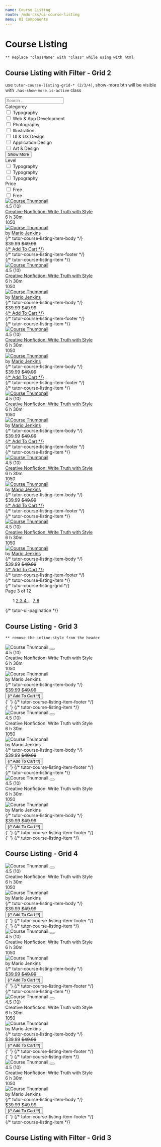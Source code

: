 ```yaml
---
name: Course Listing
route: /mdx-css/ui-course-listing
menu: UI Components
---
```



# Course Listing

`** Replace "className" with "class" while using with html` <br />

## Course Listing with Filter - Grid 2

use `tutor-course-listing-grid-* (2/3/4)`, show-more btn will be visible with `.has-show-more.is-active` class

<Playground>
	<div class="tutor-course-listing-filter tutor-filter-course-grid-2 tutor-filter-course-grid-3">
		<div class="tutor-course-filter">
			<div class="tutor-course-filter-widget">
				<div class="filter-widget-search">
					<div class="tutor-input-group tutor-form-control-has-icon tutor-from-control">
						<span class="ttr-search-filled tutor-input-group-icon color-black-50"></span>
						<input type="search" class="tutor-form-control " placeholder="Search ..." />
					</div>
				</div>
				<div class="filter-widget-input-wrapper tutor-mt-26">
					<div class="filter-widget-input has-show-more is-active">
						<div class="filter-widget-title text-regular-h6 color-text-primary tutor-mb-26">Categorey</div>
						<div class="filter-widget-checkboxes">
							<div class="tutor-form-check tutor-mb-18">
								<input
									type="checkbox"
									id="filter-categorey-1"
									class="tutor-form-check-input"
									name="filter-categorey-1"
								/>
								<label for="filter-categorey-1">Typography</label>
							</div>
							<div class="tutor-form-check tutor-mb-18">
								<input
									type="checkbox"
									id="filter-categorey-2"
									class="tutor-form-check-input"
									name="filter-categorey-2"
								/>
								<label for="filter-categorey-2">Web & App Development</label>
							</div>
							<div class="tutor-form-check tutor-mb-18">
								<input
									type="checkbox"
									id="filter-categorey-3"
									class="tutor-form-check-input"
									name="filter-categorey-3"
								/>
								<label for="filter-categorey-3">Photography</label>
							</div>
							<div class="tutor-form-check tutor-mb-18">
								<input
									type="checkbox"
									id="filter-categorey-4"
									class="tutor-form-check-input"
									name="filter-categorey-4"
								/>
								<label for="filter-categorey-4">Illustration</label>
							</div>
							<div class="tutor-form-check tutor-mb-18">
								<input
									type="checkbox"
									id="filter-categorey-5"
									class="tutor-form-check-input"
									name="filter-categorey-5"
								/>
								<label for="filter-categorey-5">UI & UX Design</label>
							</div>
							<div class="tutor-form-check tutor-mb-18">
								<input
									type="checkbox"
									id="filter-categorey-6"
									class="tutor-form-check-input"
									name="filter-categorey-6"
								/>
								<label for="filter-categorey-6">Application Design</label>
							</div>
							<div class="tutor-form-check tutor-mb-18">
								<input
									type="checkbox"
									id="filter-categorey-7"
									class="tutor-form-check-input"
									name="filter-categorey-7"
								/>
								<label for="filter-categorey-7">Art & Design</label>
							</div>
						</div>
						<div className="tutor-show-more-btn">
							<button className="tutor-btn tutor-btn-icon tutor-btn-disable-outline tutor-btn-ghost tutor-no-hover tutor-btn-md">
								<span className="btn-icon ttr-plus-filled color-design-brand"></span>
								<span className="color-text-subsued">Show More</span>
							</button>
						</div>
					</div>
					<div class="filter-widget-input">
						<div class="filter-widget-title text-regular-h6 color-text-primary tutor-mb-26">Level</div>
						<div class="filter-widget-checkboxes">
							<div class="tutor-form-check tutor-mb-18">
								<input type="checkbox" id="filter-level-1" class="tutor-form-check-input" name="filter-level-1" />
								<label for="filter-level-1">Typography</label>
							</div>
							<div class="tutor-form-check tutor-mb-18">
								<input type="checkbox" id="filter-level-2" class="tutor-form-check-input" name="filter-level-2" />
								<label for="filter-level-2">Typography</label>
							</div>
							<div class="tutor-form-check tutor-mb-18">
								<input type="checkbox" id="filter-level-3" class="tutor-form-check-input" name="filter-level-3" />
								<label for="filter-level-3">Typography</label>
							</div>
						</div>
					</div>
					<div class="filter-widget-input">
						<div class="filter-widget-title text-regular-h6 color-text-primary tutor-mb-26">Price</div>
						<div class="filter-widget-checkboxes">
							<div class="tutor-form-check tutor-mb-18">
								<input type="checkbox" id="filter-price-1" class="tutor-form-check-input" name="filter-price-1" />
								<label for="filter-price-1">Free</label>
							</div>
							<div class="tutor-form-check tutor-mb-18">
								<input type="checkbox" id="filter-price-2" class="tutor-form-check-input" name="filter-price-2" />
								<label for="filter-price-2">Free</label>
							</div>
						</div>
					</div>
				</div>
			</div>
		</div>
		<div class="tutor-course-listing">
			<div class="tutor-course-listing-grid tutor-course-listing-grid-3">
				<div class="tutor-course-listing-item tutor-course-listing-item-sm">
					<div class="tutor-course-listing-item-head tutor-bs-d-flex">
						<a href="#">
							<img
								src="https://preview.tutorlms.com/marketplace/wp-content/uploads/sites/6/2019/05/course-thumb-17.jpg"
								alt="Course Thumbnail"
							/>
						</a>
						<a
							href="#"
							className="save-bookmark-btn bookmark-is-filled tutor-bs-d-flex tutor-bs-align-items-center tutor-bs-justify-content-center"
						>
							<span className="ttr-fav-full-filled"></span>
						</a>
					</div>
					<div class="tutor-course-listing-item-body tutor-px-20 tutor-pt-18 tutor-pb-15">
						<div class="list-item-rating tutor-bs-d-flex">
							<div className="tutor-ratings tutor-is-sm">
								<div className="tutor-rating-stars">
									<span className="ttr-star-full-filled"></span>
									<span className="ttr-star-full-filled"></span>
									<span className="ttr-star-full-filled"></span>
									<span className="ttr-star-half-filled"></span>
									<span className="ttr-star-line-filled"></span>
								</div>
								<div className="tutor-rating-text color-text-subsued text-medium-small">4.5 (10)</div>
							</div>
						</div>
						<div class="list-item-title text-medium-h6 color-text-primary">
							<a href="#">Creative Nonfiction: Write Truth with Style</a>
						</div>
						<div class="list-item-meta text-medium-small color-text-primary tutor-bs-d-flex tutor-mt-10">
							<div class="tutor-bs-d-flex tutor-bs-align-items-center">
								<span class="meta-icon ttr-clock-filled color-text-hints"></span>
								<span>6 h 30m</span>
							</div>
							<div class="tutor-bs-d-flex tutor-bs-align-items-center">
								<span class="meta-icon ttr-user-filled color-text-hints"></span>
								<span>1050</span>
							</div>
						</div>
						<div class="list-item-author tutor-bs-d-flex tutor-bs-align-items-center tutor-mt-18">
							<div class="tutor-avatar">
								<a href="#">
									<img src="https://i.imgur.com/CckCKYQ.jpeg" alt="Course Thumbnail" />
								</a>
							</div>
							<div className="color-text-subsued text-regular-caption">
								by
								<span className="text-medium-caption color-text-primary">
									<a href="#">Mario Jenkins</a>
								</span>
							</div>
						</div>
					</div> {/* tutor-course-listing-item-body */}
					<div class="tutor-course-listing-item-footer has-border tutor-py-10 tutor-px-20">
						<div class="tutor-bs-d-flex tutor-bs-align-items-center tutor-bs-justify-content-between">
							<div class="list-item-price tutor-bs-d-flex tutor-bs-align-items-center">
								<span class="price text-bold-h6 color-text-primary">$39.99</span>
								<span class="discount text-regular-caption color-text-hints">
									<del>$49.99</del>
								</span>
							</div>
							<div class="list-item-button">
								<a
									href="#"
									className="tutor-btn tutor-btn-icon tutor-btn-disable-outline tutor-btn-ghost tutor-no-hover tutor-btn-md"
								>
									<span className="btn-icon ttr-cart-line-filled"></span>
									{/* <span>Add To Cart</span> */}
								</a>
							</div>
						</div>
					</div>
					{/* tutor-course-listing-item-footer */}
				</div>
				{/* tutor-course-listing-item */}
				<div class="tutor-course-listing-item tutor-course-listing-item-sm">
					<div class="tutor-course-listing-item-head tutor-bs-d-flex">
						<a href="#">
							<img
								src="https://preview.tutorlms.com/marketplace/wp-content/uploads/sites/6/2019/05/course-thumb-17.jpg"
								alt="Course Thumbnail"
							/>
						</a>
						<a
							href="#"
							className="save-bookmark-btn bookmark-is-filled tutor-bs-d-flex tutor-bs-align-items-center tutor-bs-justify-content-center"
						>
							<span className="ttr-fav-full-filled"></span>
						</a>
					</div>
					<div class="tutor-course-listing-item-body tutor-px-20 tutor-pt-18 tutor-pb-15">
						<div class="list-item-rating tutor-bs-d-flex">
							<div className="tutor-ratings tutor-is-sm">
								<div className="tutor-rating-stars">
									<span className="ttr-star-full-filled"></span>
									<span className="ttr-star-full-filled"></span>
									<span className="ttr-star-full-filled"></span>
									<span className="ttr-star-half-filled"></span>
									<span className="ttr-star-line-filled"></span>
								</div>
								<div className="tutor-rating-text color-text-subsued text-medium-small">4.5 (10)</div>
							</div>
						</div>
						<div class="list-item-title text-medium-h6 color-text-primary">
							<a href="#">Creative Nonfiction: Write Truth with Style</a>
						</div>
						<div class="list-item-meta text-medium-small color-text-primary tutor-bs-d-flex tutor-mt-10">
							<div class="tutor-bs-d-flex tutor-bs-align-items-center">
								<span class="meta-icon ttr-clock-filled color-text-hints"></span>
								<span>6 h 30m</span>
							</div>
							<div class="tutor-bs-d-flex tutor-bs-align-items-center">
								<span class="meta-icon ttr-user-filled color-text-hints"></span>
								<span>1050</span>
							</div>
						</div>
						<div class="list-item-author tutor-bs-d-flex tutor-bs-align-items-center tutor-mt-18">
							<div class="tutor-avatar">
								<a href="#">
									<img src="https://i.imgur.com/CckCKYQ.jpeg" alt="Course Thumbnail" />
								</a>
							</div>
							<div className="color-text-subsued text-regular-caption">
								by
								<span className="text-medium-caption color-text-primary">
									<a href="#">Mario Jenkins</a>
								</span>
							</div>
						</div>
					</div> {/* tutor-course-listing-item-body */}
					<div class="tutor-course-listing-item-footer has-border tutor-py-10 tutor-px-20">
						<div class="tutor-bs-d-flex tutor-bs-align-items-center tutor-bs-justify-content-between">
							<div class="list-item-price tutor-bs-d-flex tutor-bs-align-items-center">
								<span class="price text-bold-h6 color-text-primary">$39.99</span>
								<span class="discount text-regular-caption color-text-hints">
									<del>$49.99</del>
								</span>
							</div>
							<div class="list-item-button">
								<a
									href="#"
									className="tutor-btn tutor-btn-icon tutor-btn-disable-outline tutor-btn-ghost tutor-no-hover tutor-btn-md"
								>
									<span className="btn-icon ttr-cart-line-filled"></span>
									{/* <span>Add To Cart</span> */}
								</a>
							</div>
						</div>
					</div>
					{/* tutor-course-listing-item-footer */}
				</div>
				{/* tutor-course-listing-item */}
				<div class="tutor-course-listing-item tutor-course-listing-item-sm">
					<div class="tutor-course-listing-item-head tutor-bs-d-flex">
						<a href="#">
							<img
								src="https://preview.tutorlms.com/marketplace/wp-content/uploads/sites/6/2019/05/course-thumb-17.jpg"
								alt="Course Thumbnail"
							/>
						</a>
						<a
							href="#"
							className="save-bookmark-btn bookmark-is-filled tutor-bs-d-flex tutor-bs-align-items-center tutor-bs-justify-content-center"
						>
							<span className="ttr-fav-full-filled"></span>
						</a>
					</div>
					<div class="tutor-course-listing-item-body tutor-px-20 tutor-pt-18 tutor-pb-15">
						<div class="list-item-rating tutor-bs-d-flex">
							<div className="tutor-ratings tutor-is-sm">
								<div className="tutor-rating-stars">
									<span className="ttr-star-full-filled"></span>
									<span className="ttr-star-full-filled"></span>
									<span className="ttr-star-full-filled"></span>
									<span className="ttr-star-half-filled"></span>
									<span className="ttr-star-line-filled"></span>
								</div>
								<div className="tutor-rating-text color-text-subsued text-medium-small">4.5 (10)</div>
							</div>
						</div>
						<div class="list-item-title text-medium-h6 color-text-primary">
							<a href="#">Creative Nonfiction: Write Truth with Style</a>
						</div>
						<div class="list-item-meta text-medium-small color-text-primary tutor-bs-d-flex tutor-mt-10">
							<div class="tutor-bs-d-flex tutor-bs-align-items-center">
								<span class="meta-icon ttr-clock-filled color-text-hints"></span>
								<span>6 h 30m</span>
							</div>
							<div class="tutor-bs-d-flex tutor-bs-align-items-center">
								<span class="meta-icon ttr-user-filled color-text-hints"></span>
								<span>1050</span>
							</div>
						</div>
						<div class="list-item-author tutor-bs-d-flex tutor-bs-align-items-center tutor-mt-18">
							<div class="tutor-avatar">
								<a href="#">
									<img src="https://i.imgur.com/CckCKYQ.jpeg" alt="Course Thumbnail" />
								</a>
							</div>
							<div className="color-text-subsued text-regular-caption">
								by
								<span className="text-medium-caption color-text-primary">
									<a href="#">Mario Jenkins</a>
								</span>
							</div>
						</div>
					</div> {/* tutor-course-listing-item-body */}
					<div class="tutor-course-listing-item-footer has-border tutor-py-10 tutor-px-20">
						<div class="tutor-bs-d-flex tutor-bs-align-items-center tutor-bs-justify-content-between">
							<div class="list-item-price tutor-bs-d-flex tutor-bs-align-items-center">
								<span class="price text-bold-h6 color-text-primary">$39.99</span>
								<span class="discount text-regular-caption color-text-hints">
									<del>$49.99</del>
								</span>
							</div>
							<div class="list-item-button">
								<a
									href="#"
									className="tutor-btn tutor-btn-icon tutor-btn-disable-outline tutor-btn-ghost tutor-no-hover tutor-btn-md"
								>
									<span className="btn-icon ttr-cart-line-filled"></span>
									{/* <span>Add To Cart</span> */}
								</a>
							</div>
						</div>
					</div>
					{/* tutor-course-listing-item-footer */}
				</div>
				{/* tutor-course-listing-item */}
				<div class="tutor-course-listing-item tutor-course-listing-item-sm">
					<div class="tutor-course-listing-item-head tutor-bs-d-flex">
						<a href="#">
							<img
								src="https://preview.tutorlms.com/marketplace/wp-content/uploads/sites/6/2019/05/course-thumb-17.jpg"
								alt="Course Thumbnail"
							/>
						</a>
						<a
							href="#"
							className="save-bookmark-btn bookmark-is-filled tutor-bs-d-flex tutor-bs-align-items-center tutor-bs-justify-content-center"
						>
							<span className="ttr-fav-full-filled"></span>
						</a>
					</div>
					<div class="tutor-course-listing-item-body tutor-px-20 tutor-pt-18 tutor-pb-15">
						<div class="list-item-rating tutor-bs-d-flex">
							<div className="tutor-ratings tutor-is-sm">
								<div className="tutor-rating-stars">
									<span className="ttr-star-full-filled"></span>
									<span className="ttr-star-full-filled"></span>
									<span className="ttr-star-full-filled"></span>
									<span className="ttr-star-half-filled"></span>
									<span className="ttr-star-line-filled"></span>
								</div>
								<div className="tutor-rating-text color-text-subsued text-medium-small">4.5 (10)</div>
							</div>
						</div>
						<div class="list-item-title text-medium-h6 color-text-primary">
							<a href="#">Creative Nonfiction: Write Truth with Style</a>
						</div>
						<div class="list-item-meta text-medium-small color-text-primary tutor-bs-d-flex tutor-mt-10">
							<div class="tutor-bs-d-flex tutor-bs-align-items-center">
								<span class="meta-icon ttr-clock-filled color-text-hints"></span>
								<span>6 h 30m</span>
							</div>
							<div class="tutor-bs-d-flex tutor-bs-align-items-center">
								<span class="meta-icon ttr-user-filled color-text-hints"></span>
								<span>1050</span>
							</div>
						</div>
						<div class="list-item-author tutor-bs-d-flex tutor-bs-align-items-center tutor-mt-18">
							<div class="tutor-avatar">
								<a href="#">
									<img src="https://i.imgur.com/CckCKYQ.jpeg" alt="Course Thumbnail" />
								</a>
							</div>
							<div className="color-text-subsued text-regular-caption">
								by
								<span className="text-medium-caption color-text-primary">
									<a href="#">Mario Jenkins</a>
								</span>
							</div>
						</div>
					</div> {/* tutor-course-listing-item-body */}
					<div class="tutor-course-listing-item-footer has-border tutor-py-10 tutor-px-20">
						<div class="tutor-bs-d-flex tutor-bs-align-items-center tutor-bs-justify-content-between">
							<div class="list-item-price tutor-bs-d-flex tutor-bs-align-items-center">
								<span class="price text-bold-h6 color-text-primary">$39.99</span>
								<span class="discount text-regular-caption color-text-hints">
									<del>$49.99</del>
								</span>
							</div>
							<div class="list-item-button">
								<a
									href="#"
									className="tutor-btn tutor-btn-icon tutor-btn-disable-outline tutor-btn-ghost tutor-no-hover tutor-btn-md"
								>
									<span className="btn-icon ttr-cart-line-filled"></span>
									{/* <span>Add To Cart</span> */}
								</a>
							</div>
						</div>
					</div>
					{/* tutor-course-listing-item-footer */}
				</div>
				{/* tutor-course-listing-item */}
				<div class="tutor-course-listing-item tutor-course-listing-item-sm">
					<div class="tutor-course-listing-item-head tutor-bs-d-flex">
						<a href="#">
							<img
								src="https://preview.tutorlms.com/marketplace/wp-content/uploads/sites/6/2019/05/course-thumb-17.jpg"
								alt="Course Thumbnail"
							/>
						</a>
						<a
							href="#"
							className="save-bookmark-btn bookmark-is-filled tutor-bs-d-flex tutor-bs-align-items-center tutor-bs-justify-content-center"
						>
							<span className="ttr-fav-full-filled"></span>
						</a>
					</div>
					<div class="tutor-course-listing-item-body tutor-px-20 tutor-pt-18 tutor-pb-15">
						<div class="list-item-rating tutor-bs-d-flex">
							<div className="tutor-ratings tutor-is-sm">
								<div className="tutor-rating-stars">
									<span className="ttr-star-full-filled"></span>
									<span className="ttr-star-full-filled"></span>
									<span className="ttr-star-full-filled"></span>
									<span className="ttr-star-half-filled"></span>
									<span className="ttr-star-line-filled"></span>
								</div>
								<div className="tutor-rating-text color-text-subsued text-medium-small">4.5 (10)</div>
							</div>
						</div>
						<div class="list-item-title text-medium-h6 color-text-primary">
							<a href="#">Creative Nonfiction: Write Truth with Style</a>
						</div>
						<div class="list-item-meta text-medium-small color-text-primary tutor-bs-d-flex tutor-mt-10">
							<div class="tutor-bs-d-flex tutor-bs-align-items-center">
								<span class="meta-icon ttr-clock-filled color-text-hints"></span>
								<span>6 h 30m</span>
							</div>
							<div class="tutor-bs-d-flex tutor-bs-align-items-center">
								<span class="meta-icon ttr-user-filled color-text-hints"></span>
								<span>1050</span>
							</div>
						</div>
						<div class="list-item-author tutor-bs-d-flex tutor-bs-align-items-center tutor-mt-18">
							<div class="tutor-avatar">
								<a href="#">
									<img src="https://i.imgur.com/CckCKYQ.jpeg" alt="Course Thumbnail" />
								</a>
							</div>
							<div className="color-text-subsued text-regular-caption">
								by
								<span className="text-medium-caption color-text-primary">
									<a href="#">Mario Jenkins</a>
								</span>
							</div>
						</div>
					</div> {/* tutor-course-listing-item-body */}
					<div class="tutor-course-listing-item-footer has-border tutor-py-10 tutor-px-20">
						<div class="tutor-bs-d-flex tutor-bs-align-items-center tutor-bs-justify-content-between">
							<div class="list-item-price tutor-bs-d-flex tutor-bs-align-items-center">
								<span class="price text-bold-h6 color-text-primary">$39.99</span>
								<span class="discount text-regular-caption color-text-hints">
									<del>$49.99</del>
								</span>
							</div>
							<div class="list-item-button">
								<a
									href="#"
									className="tutor-btn tutor-btn-icon tutor-btn-disable-outline tutor-btn-ghost tutor-no-hover tutor-btn-md"
								>
									<span className="btn-icon ttr-cart-line-filled"></span>
									{/* <span>Add To Cart</span> */}
								</a>
							</div>
						</div>
					</div>
					{/* tutor-course-listing-item-footer */}
				</div>
				{/* tutor-course-listing-item */}
				<div class="tutor-course-listing-item tutor-course-listing-item-sm">
					<div class="tutor-course-listing-item-head tutor-bs-d-flex">
						<a href="#">
							<img
								src="https://preview.tutorlms.com/marketplace/wp-content/uploads/sites/6/2019/05/course-thumb-17.jpg"
								alt="Course Thumbnail"
							/>
						</a>
						<a
							href="#"
							className="save-bookmark-btn bookmark-is-filled tutor-bs-d-flex tutor-bs-align-items-center tutor-bs-justify-content-center"
						>
							<span className="ttr-fav-full-filled"></span>
						</a>
					</div>
					<div class="tutor-course-listing-item-body tutor-px-20 tutor-pt-18 tutor-pb-15">
						<div class="list-item-rating tutor-bs-d-flex">
							<div className="tutor-ratings tutor-is-sm">
								<div className="tutor-rating-stars">
									<span className="ttr-star-full-filled"></span>
									<span className="ttr-star-full-filled"></span>
									<span className="ttr-star-full-filled"></span>
									<span className="ttr-star-half-filled"></span>
									<span className="ttr-star-line-filled"></span>
								</div>
								<div className="tutor-rating-text color-text-subsued text-medium-small">4.5 (10)</div>
							</div>
						</div>
						<div class="list-item-title text-medium-h6 color-text-primary">
							<a href="#">Creative Nonfiction: Write Truth with Style</a>
						</div>
						<div class="list-item-meta text-medium-small color-text-primary tutor-bs-d-flex tutor-mt-10">
							<div class="tutor-bs-d-flex tutor-bs-align-items-center">
								<span class="meta-icon ttr-clock-filled color-text-hints"></span>
								<span>6 h 30m</span>
							</div>
							<div class="tutor-bs-d-flex tutor-bs-align-items-center">
								<span class="meta-icon ttr-user-filled color-text-hints"></span>
								<span>1050</span>
							</div>
						</div>
						<div class="list-item-author tutor-bs-d-flex tutor-bs-align-items-center tutor-mt-18">
							<div class="tutor-avatar">
								<a href="#">
									<img src="https://i.imgur.com/CckCKYQ.jpeg" alt="Course Thumbnail" />
								</a>
							</div>
							<div className="color-text-subsued text-regular-caption">
								by
								<span className="text-medium-caption color-text-primary">
									<a href="#">Mario Jenkins</a>
								</span>
							</div>
						</div>
					</div> {/* tutor-course-listing-item-body */}
					<div class="tutor-course-listing-item-footer has-border tutor-py-10 tutor-px-20">
						<div class="tutor-bs-d-flex tutor-bs-align-items-center tutor-bs-justify-content-between">
							<div class="list-item-price tutor-bs-d-flex tutor-bs-align-items-center">
								<span class="price text-bold-h6 color-text-primary">$39.99</span>
								<span class="discount text-regular-caption color-text-hints">
									<del>$49.99</del>
								</span>
							</div>
							<div class="list-item-button">
								<a
									href="#"
									className="tutor-btn tutor-btn-icon tutor-btn-disable-outline tutor-btn-ghost tutor-no-hover tutor-btn-md"
								>
									<span className="btn-icon ttr-cart-line-filled"></span>
									{/* <span>Add To Cart</span> */}
								</a>
							</div>
						</div>
					</div>
					{/* tutor-course-listing-item-footer */}
				</div>
				{/* tutor-course-listing-item */}
			</div>
			{/* tutor-course-listing-grid */}
			<div className="tutor-mt-48">
				<nav className="tutor-ui-pagination">
					<div classNames="tutor-pagination-hints">
						<div className="text-regular-caption color-text-subsued">
							Page <span className="text-medium-caption color-text-primary">3</span>
							of <span className="text-medium-caption color-text-primary">12</span>
						</div>
					</div>
					<ul class="tutor-pagination-numbers">
						<a class="prev page-numbers" href="#">
							<span class="ttr-angle-left-filled"></span>
						</a>
						<span aria-current="page" class="page-numbers">
							1
						</span>
						<a class="page-numbers" href="#">
							2
						</a>
						<a class="page-numbers current" href="#">
							3
						</a>
						<a class="page-numbers" href="#">
							4
						</a>
						<span class="page-numbers dots">…</span>
						<a class="page-numbers" href="#">
							7
						</a>
						<a class="page-numbers" href="#">
							8
						</a>
						<a class="next page-numbers" href="#">
							<span class="ttr-angle-right-filled"></span>
						</a>
					</ul>
				</nav>
				{/* tutor-ui-pagination */}
			</div>
		</div>
	</div>
</Playground>

## Course Listing - Grid 3

`** remove the inline-style from the header`

<Playground>
	<div class="tutor-course-listing tutor-course-listing-grid-3 tutor-course-listing-filter-grid-2 tutor-course-listing-filter-grid-3">
		<div class="tutor-course-listing-item tutor-course-listing-item-sm">
			<div class="tutor-course-listing-item-head tutor-bs-d-flex">
				<img
					src="https://preview.tutorlms.com/marketplace/wp-content/uploads/sites/6/2019/05/course-thumb-17.jpg"
					alt="Course Thumbnail"
				/>
				<button className="save-bookmark-btn bookmark-is-filled tutor-bs-d-flex tutor-bs-align-items-center tutor-bs-justify-content-center">
					<span className="ttr-fav-full-filled"></span>
				</button>
			</div>
			<div class="tutor-course-listing-item-body tutor-px-20 tutor-pt-18 tutor-pb-15">
				<div class="list-item-rating tutor-bs-d-flex">
					<div className="tutor-ratings tutor-is-sm">
						<div className="tutor-rating-stars">
							<span className="ttr-star-full-filled"></span>
							<span className="ttr-star-full-filled"></span>
							<span className="ttr-star-full-filled"></span>
							<span className="ttr-star-half-filled"></span>
							<span className="ttr-star-line-filled"></span>
						</div>
						<div className="tutor-rating-text color-text-subsued text-medium-small">4.5 (10)</div>
					</div>
				</div>
				<div class="list-item-title text-medium-h6 color-text-primary">Creative Nonfiction: Write Truth with Style</div>
				<div class="list-item-meta text-medium-small color-text-primary tutor-bs-d-flex tutor-mt-10">
					<div class="tutor-bs-d-flex tutor-bs-align-items-center">
						<span class="meta-icon ttr-clock-filled color-text-hints"></span>
						<span>6 h 30m</span>
					</div>
					<div class="tutor-bs-d-flex tutor-bs-align-items-center">
						<span class="meta-icon ttr-user-filled color-text-hints"></span>
						<span>1050</span>
					</div>
				</div>
				<div class="list-item-author tutor-bs-d-flex tutor-bs-align-items-center tutor-mt-18">
					<div class="tutor-avatar">
						<img src="https://i.imgur.com/CckCKYQ.jpeg" alt="Course Thumbnail" />
					</div>
					<div className="color-text-subsued text-regular-caption">
						by <span className="text-medium-caption color-text-primary">Mario Jenkins </span>
					</div>
				</div>
			</div> {/* tutor-course-listing-item-body */}
			<div class="tutor-course-listing-item-footer has-border tutor-py-10 tutor-px-20">
				<div class="tutor-bs-d-flex tutor-bs-align-items-center tutor-bs-justify-content-between">
					<div class="list-item-price tutor-bs-d-flex tutor-bs-align-items-center">
						<span class="price text-bold-h6 color-text-primary">$39.99</span>
						<span class="discount text-regular-caption color-text-hints">
							<del>$49.99</del>
						</span>
					</div>
					<div class="list-item-button">
						<button className="tutor-btn tutor-btn-icon tutor-btn-disable-outline tutor-btn-ghost tutor-no-hover tutor-btn-md">
							<span className="btn-icon ttr-cart-line-filled"></span>
							{/* <span>Add To Cart</span> */}
						</button>
					</div>
				</div>
			</div>{' '}
			{/* tutor-course-listing-item-footer */}
		</div>{' '}
		{/* tutor-course-listing-item */}
		<div class="tutor-course-listing-item tutor-course-listing-item-sm">
			<div class="tutor-course-listing-item-head tutor-bs-d-flex">
				<img
					src="https://preview.tutorlms.com/marketplace/wp-content/uploads/sites/6/2019/05/course-thumb-17.jpg"
					alt="Course Thumbnail"
				/>
				<button className="save-bookmark-btn bookmark-is-filled tutor-bs-d-flex tutor-bs-align-items-center tutor-bs-justify-content-center">
					<span className="ttr-fav-full-filled"></span>
				</button>
			</div>
			<div class="tutor-course-listing-item-body tutor-px-20 tutor-pt-18 tutor-pb-15">
				<div class="list-item-rating tutor-bs-d-flex">
					<div className="tutor-ratings tutor-is-sm">
						<div className="tutor-rating-stars">
							<span className="ttr-star-full-filled"></span>
							<span className="ttr-star-full-filled"></span>
							<span className="ttr-star-full-filled"></span>
							<span className="ttr-star-half-filled"></span>
							<span className="ttr-star-line-filled"></span>
						</div>
						<div className="tutor-rating-text color-text-subsued text-medium-small">4.5 (10)</div>
					</div>
				</div>
				<div class="list-item-title text-medium-h6 color-text-primary">Creative Nonfiction: Write Truth with Style</div>
				<div class="list-item-meta text-medium-small color-text-primary tutor-bs-d-flex tutor-mt-10">
					<div class="tutor-bs-d-flex tutor-bs-align-items-center">
						<span class="meta-icon ttr-clock-filled color-text-hints"></span>
						<span>6 h 30m</span>
					</div>
					<div class="tutor-bs-d-flex tutor-bs-align-items-center">
						<span class="meta-icon ttr-user-filled color-text-hints"></span>
						<span>1050</span>
					</div>
				</div>
				<div class="list-item-author tutor-bs-d-flex tutor-bs-align-items-center tutor-mt-18">
					<div class="tutor-avatar">
						<img src="https://i.imgur.com/CckCKYQ.jpeg" alt="Course Thumbnail" />
					</div>
					<div className="color-text-subsued text-regular-caption">
						by <span className="text-medium-caption color-text-primary">Mario Jenkins </span>
					</div>
				</div>
			</div> {/* tutor-course-listing-item-body */}
			<div class="tutor-course-listing-item-footer has-border tutor-py-10 tutor-px-20">
				<div class="tutor-bs-d-flex tutor-bs-align-items-center tutor-bs-justify-content-between">
					<div class="list-item-price tutor-bs-d-flex tutor-bs-align-items-center">
						<span class="price text-bold-h6 color-text-primary">$39.99</span>
						<span class="discount text-regular-caption color-text-hints">
							<del>$49.99</del>
						</span>
					</div>
					<div class="list-item-button">
						<button className="tutor-btn tutor-btn-icon tutor-btn-disable-outline tutor-btn-ghost tutor-no-hover tutor-btn-md">
							<span className="btn-icon ttr-cart-line-filled"></span>
							{/* <span>Add To Cart</span> */}
						</button>
					</div>
				</div>
			</div>{' '}
			{/* tutor-course-listing-item-footer */}
		</div> {/* tutor-course-listing-item */}
		<div class="tutor-course-listing-item tutor-course-listing-item-sm">
			<div class="tutor-course-listing-item-head tutor-bs-d-flex">
				<img
					src="https://preview.tutorlms.com/marketplace/wp-content/uploads/sites/6/2019/05/course-thumb-17.jpg"
					alt="Course Thumbnail"
				/>
				<button className="save-bookmark-btn bookmark-is-filled tutor-bs-d-flex tutor-bs-align-items-center tutor-bs-justify-content-center">
					<span className="ttr-fav-full-filled"></span>
				</button>
			</div>
			<div class="tutor-course-listing-item-body tutor-px-20 tutor-pt-18 tutor-pb-15">
				<div class="list-item-rating tutor-bs-d-flex">
					<div className="tutor-ratings tutor-is-sm">
						<div className="tutor-rating-stars">
							<span className="ttr-star-full-filled"></span>
							<span className="ttr-star-full-filled"></span>
							<span className="ttr-star-full-filled"></span>
							<span className="ttr-star-half-filled"></span>
							<span className="ttr-star-line-filled"></span>
						</div>
						<div className="tutor-rating-text color-text-subsued text-medium-small">4.5 (10)</div>
					</div>
				</div>
				<div class="list-item-title text-medium-h6 color-text-primary">Creative Nonfiction: Write Truth with Style</div>
				<div class="list-item-meta text-medium-small color-text-primary tutor-bs-d-flex tutor-mt-10">
					<div class="tutor-bs-d-flex tutor-bs-align-items-center">
						<span class="meta-icon ttr-clock-filled color-text-hints"></span>
						<span>6 h 30m</span>
					</div>
					<div class="tutor-bs-d-flex tutor-bs-align-items-center">
						<span class="meta-icon ttr-user-filled color-text-hints"></span>
						<span>1050</span>
					</div>
				</div>
				<div class="list-item-author tutor-bs-d-flex tutor-bs-align-items-center tutor-mt-18">
					<div class="tutor-avatar">
						<img src="https://i.imgur.com/CckCKYQ.jpeg" alt="Course Thumbnail" />
					</div>
					<div className="color-text-subsued text-regular-caption">
						by <span className="text-medium-caption color-text-primary">Mario Jenkins </span>
					</div>
				</div>
			</div> {/* tutor-course-listing-item-body */}
			<div class="tutor-course-listing-item-footer has-border tutor-py-10 tutor-px-20">
				<div class="tutor-bs-d-flex tutor-bs-align-items-center tutor-bs-justify-content-between">
					<div class="list-item-price tutor-bs-d-flex tutor-bs-align-items-center">
						<span class="price text-bold-h6 color-text-primary">$39.99</span>
						<span class="discount text-regular-caption color-text-hints">
							<del>$49.99</del>
						</span>
					</div>
					<div class="list-item-button">
						<button className="tutor-btn tutor-btn-icon tutor-btn-disable-outline tutor-btn-ghost tutor-no-hover tutor-btn-md">
							<span className="btn-icon ttr-cart-line-filled"></span>
							{/* <span>Add To Cart</span> */}
						</button>
					</div>
				</div>
			</div>{' '}
			{/* tutor-course-listing-item-footer */}
		</div>{' '}
		{/* tutor-course-listing-item */}
	</div>
</Playground>

## Course Listing - Grid 4

<Playground>
	<div class="tutor-course-listing tutor-course-listing-grid-4 tutor-course-listing-filter-grid-2 tutor-course-listing-filter-grid-3">
		<div class="tutor-course-listing-item tutor-course-listing-item-sm">
			<div class="tutor-course-listing-item-head tutor-bs-d-flex">
				<img
					src="https://preview.tutorlms.com/marketplace/wp-content/uploads/sites/6/2019/05/course-thumb-17.jpg"
					alt="Course Thumbnail"
				/>
				<button className="save-bookmark-btn bookmark-is-filled tutor-bs-d-flex tutor-bs-align-items-center tutor-bs-justify-content-center">
					<span className="ttr-fav-full-filled"></span>
				</button>
			</div>
			<div class="tutor-course-listing-item-body tutor-px-20 tutor-pt-18 tutor-pb-15">
				<div class="list-item-rating tutor-bs-d-flex">
					<div className="tutor-ratings tutor-is-sm">
						<div className="tutor-rating-stars">
							<span className="ttr-star-full-filled"></span>
							<span className="ttr-star-full-filled"></span>
							<span className="ttr-star-full-filled"></span>
							<span className="ttr-star-half-filled"></span>
							<span className="ttr-star-line-filled"></span>
						</div>
						<div className="tutor-rating-text color-text-subsued text-medium-small">4.5 (10)</div>
					</div>
				</div>
				<div class="list-item-title text-medium-h6 color-text-primary">Creative Nonfiction: Write Truth with Style</div>
				<div class="list-item-meta text-medium-small color-text-primary tutor-bs-d-flex tutor-mt-10">
					<div class="tutor-bs-d-flex tutor-bs-align-items-center">
						<span class="meta-icon ttr-clock-filled color-text-hints"></span>
						<span>6 h 30m</span>
					</div>
					<div class="tutor-bs-d-flex tutor-bs-align-items-center">
						<span class="meta-icon ttr-user-filled color-text-hints"></span>
						<span>1050</span>
					</div>
				</div>
				<div class="list-item-author tutor-bs-d-flex tutor-bs-align-items-center tutor-mt-18">
					<div class="tutor-avatar">
						<img src="https://i.imgur.com/CckCKYQ.jpeg" alt="Course Thumbnail" />
					</div>
					<div className="color-text-subsued text-regular-caption">
						by <span className="text-medium-caption color-text-primary">Mario Jenkins </span>
					</div>
				</div>
			</div> {/* tutor-course-listing-item-body */}
			<div class="tutor-course-listing-item-footer has-border tutor-py-10 tutor-px-20">
				<div class="tutor-bs-d-flex tutor-bs-align-items-center tutor-bs-justify-content-between">
					<div class="list-item-price tutor-bs-d-flex tutor-bs-align-items-center">
						<span class="price text-bold-h6 color-text-primary">$39.99</span>
						<span class="discount text-regular-caption color-text-hints">
							<del>$49.99</del>
						</span>
					</div>
					<div class="list-item-button">
						<button className="tutor-btn tutor-btn-icon tutor-btn-disable-outline tutor-btn-ghost tutor-no-hover tutor-btn-md">
							<span className="btn-icon ttr-cart-line-filled"></span>
							{/* <span>Add To Cart</span> */}
						</button>
					</div>
				</div>
			</div>{' '}
			{/* tutor-course-listing-item-footer */}
		</div>{' '}
		{/* tutor-course-listing-item */}
		<div class="tutor-course-listing-item tutor-course-listing-item-sm">
			<div class="tutor-course-listing-item-head tutor-bs-d-flex">
				<img
					src="https://preview.tutorlms.com/marketplace/wp-content/uploads/sites/6/2019/05/course-thumb-17.jpg"
					alt="Course Thumbnail"
				/>
				<button className="save-bookmark-btn bookmark-is-filled tutor-bs-d-flex tutor-bs-align-items-center tutor-bs-justify-content-center">
					<span className="ttr-fav-full-filled"></span>
				</button>
			</div>
			<div class="tutor-course-listing-item-body tutor-px-20 tutor-pt-18 tutor-pb-15">
				<div class="list-item-rating tutor-bs-d-flex">
					<div className="tutor-ratings tutor-is-sm">
						<div className="tutor-rating-stars">
							<span className="ttr-star-full-filled"></span>
							<span className="ttr-star-full-filled"></span>
							<span className="ttr-star-full-filled"></span>
							<span className="ttr-star-half-filled"></span>
							<span className="ttr-star-line-filled"></span>
						</div>
						<div className="tutor-rating-text color-text-subsued text-medium-small">4.5 (10)</div>
					</div>
				</div>
				<div class="list-item-title text-medium-h6 color-text-primary">Creative Nonfiction: Write Truth with Style</div>
				<div class="list-item-meta text-medium-small color-text-primary tutor-bs-d-flex tutor-mt-10">
					<div class="tutor-bs-d-flex tutor-bs-align-items-center">
						<span class="meta-icon ttr-clock-filled color-text-hints"></span>
						<span>6 h 30m</span>
					</div>
					<div class="tutor-bs-d-flex tutor-bs-align-items-center">
						<span class="meta-icon ttr-user-filled color-text-hints"></span>
						<span>1050</span>
					</div>
				</div>
				<div class="list-item-author tutor-bs-d-flex tutor-bs-align-items-center tutor-mt-18">
					<div class="tutor-avatar">
						<img src="https://i.imgur.com/CckCKYQ.jpeg" alt="Course Thumbnail" />
					</div>
					<div className="color-text-subsued text-regular-caption">
						by <span className="text-medium-caption color-text-primary">Mario Jenkins </span>
					</div>
				</div>
			</div> {/* tutor-course-listing-item-body */}
			<div class="tutor-course-listing-item-footer has-border tutor-py-10 tutor-px-20">
				<div class="tutor-bs-d-flex tutor-bs-align-items-center tutor-bs-justify-content-between">
					<div class="list-item-price tutor-bs-d-flex tutor-bs-align-items-center">
						<span class="price text-bold-h6 color-text-primary">$39.99</span>
						<span class="discount text-regular-caption color-text-hints">
							<del>$49.99</del>
						</span>
					</div>
					<div class="list-item-button">
						<button className="tutor-btn tutor-btn-icon tutor-btn-disable-outline tutor-btn-ghost tutor-no-hover tutor-btn-md">
							<span className="btn-icon ttr-cart-line-filled"></span>
							{/* <span>Add To Cart</span> */}
						</button>
					</div>
				</div>
			</div>{' '}
			{/* tutor-course-listing-item-footer */}
		</div> {/* tutor-course-listing-item */}
		<div class="tutor-course-listing-item tutor-course-listing-item-sm">
			<div class="tutor-course-listing-item-head tutor-bs-d-flex">
				<img
					src="https://preview.tutorlms.com/marketplace/wp-content/uploads/sites/6/2019/05/course-thumb-17.jpg"
					alt="Course Thumbnail"
				/>
				<button className="save-bookmark-btn bookmark-is-filled tutor-bs-d-flex tutor-bs-align-items-center tutor-bs-justify-content-center">
					<span className="ttr-fav-full-filled"></span>
				</button>
			</div>
			<div class="tutor-course-listing-item-body tutor-px-20 tutor-pt-18 tutor-pb-15">
				<div class="list-item-rating tutor-bs-d-flex">
					<div className="tutor-ratings tutor-is-sm">
						<div className="tutor-rating-stars">
							<span className="ttr-star-full-filled"></span>
							<span className="ttr-star-full-filled"></span>
							<span className="ttr-star-full-filled"></span>
							<span className="ttr-star-half-filled"></span>
							<span className="ttr-star-line-filled"></span>
						</div>
						<div className="tutor-rating-text color-text-subsued text-medium-small">4.5 (10)</div>
					</div>
				</div>
				<div class="list-item-title text-medium-h6 color-text-primary">Creative Nonfiction: Write Truth with Style</div>
				<div class="list-item-meta text-medium-small color-text-primary tutor-bs-d-flex tutor-mt-10">
					<div class="tutor-bs-d-flex tutor-bs-align-items-center">
						<span class="meta-icon ttr-clock-filled color-text-hints"></span>
						<span>6 h 30m</span>
					</div>
					<div class="tutor-bs-d-flex tutor-bs-align-items-center">
						<span class="meta-icon ttr-user-filled color-text-hints"></span>
						<span>1050</span>
					</div>
				</div>
				<div class="list-item-author tutor-bs-d-flex tutor-bs-align-items-center tutor-mt-18">
					<div class="tutor-avatar">
						<img src="https://i.imgur.com/CckCKYQ.jpeg" alt="Course Thumbnail" />
					</div>
					<div className="color-text-subsued text-regular-caption">
						by <span className="text-medium-caption color-text-primary">Mario Jenkins </span>
					</div>
				</div>
			</div> {/* tutor-course-listing-item-body */}
			<div class="tutor-course-listing-item-footer has-border tutor-py-10 tutor-px-20">
				<div class="tutor-bs-d-flex tutor-bs-align-items-center tutor-bs-justify-content-between">
					<div class="list-item-price tutor-bs-d-flex tutor-bs-align-items-center">
						<span class="price text-bold-h6 color-text-primary">$39.99</span>
						<span class="discount text-regular-caption color-text-hints">
							<del>$49.99</del>
						</span>
					</div>
					<div class="list-item-button">
						<button className="tutor-btn tutor-btn-icon tutor-btn-disable-outline tutor-btn-ghost tutor-no-hover tutor-btn-md">
							<span className="btn-icon ttr-cart-line-filled"></span>
							{/* <span>Add To Cart</span> */}
						</button>
					</div>
				</div>
			</div>{' '}
			{/* tutor-course-listing-item-footer */}
		</div>{' '}
		{/* tutor-course-listing-item */}
		<div class="tutor-course-listing-item tutor-course-listing-item-sm">
			<div class="tutor-course-listing-item-head tutor-bs-d-flex">
				<img
					src="https://preview.tutorlms.com/marketplace/wp-content/uploads/sites/6/2019/05/course-thumb-17.jpg"
					alt="Course Thumbnail"
				/>
				<button className="save-bookmark-btn bookmark-is-filled tutor-bs-d-flex tutor-bs-align-items-center tutor-bs-justify-content-center">
					<span className="ttr-fav-full-filled"></span>
				</button>
			</div>
			<div class="tutor-course-listing-item-body tutor-px-20 tutor-pt-18 tutor-pb-15">
				<div class="list-item-rating tutor-bs-d-flex">
					<div className="tutor-ratings tutor-is-sm">
						<div className="tutor-rating-stars">
							<span className="ttr-star-full-filled"></span>
							<span className="ttr-star-full-filled"></span>
							<span className="ttr-star-full-filled"></span>
							<span className="ttr-star-half-filled"></span>
							<span className="ttr-star-line-filled"></span>
						</div>
						<div className="tutor-rating-text color-text-subsued text-medium-small">4.5 (10)</div>
					</div>
				</div>
				<div class="list-item-title text-medium-h6 color-text-primary">Creative Nonfiction: Write Truth with Style</div>
				<div class="list-item-meta text-medium-small color-text-primary tutor-bs-d-flex tutor-mt-10">
					<div class="tutor-bs-d-flex tutor-bs-align-items-center">
						<span class="meta-icon ttr-clock-filled color-text-hints"></span>
						<span>6 h 30m</span>
					</div>
					<div class="tutor-bs-d-flex tutor-bs-align-items-center">
						<span class="meta-icon ttr-user-filled color-text-hints"></span>
						<span>1050</span>
					</div>
				</div>
				<div class="list-item-author tutor-bs-d-flex tutor-bs-align-items-center tutor-mt-18">
					<div class="tutor-avatar">
						<img src="https://i.imgur.com/CckCKYQ.jpeg" alt="Course Thumbnail" />
					</div>
					<div className="color-text-subsued text-regular-caption">
						by <span className="text-medium-caption color-text-primary">Mario Jenkins </span>
					</div>
				</div>
			</div> {/* tutor-course-listing-item-body */}
			<div class="tutor-course-listing-item-footer has-border tutor-py-10 tutor-px-20">
				<div class="tutor-bs-d-flex tutor-bs-align-items-center tutor-bs-justify-content-between">
					<div class="list-item-price tutor-bs-d-flex tutor-bs-align-items-center">
						<span class="price text-bold-h6 color-text-primary">$39.99</span>
						<span class="discount text-regular-caption color-text-hints">
							<del>$49.99</del>
						</span>
					</div>
					<div class="list-item-button">
						<button className="tutor-btn tutor-btn-icon tutor-btn-disable-outline tutor-btn-ghost tutor-no-hover tutor-btn-md">
							<span className="btn-icon ttr-cart-line-filled"></span>
							{/* <span>Add To Cart</span> */}
						</button>
					</div>
				</div>
			</div>{' '}
			{/* tutor-course-listing-item-footer */}
		</div> {/* tutor-course-listing-item */}
	</div>
</Playground>

## Course Listing with Filter - Grid 3
